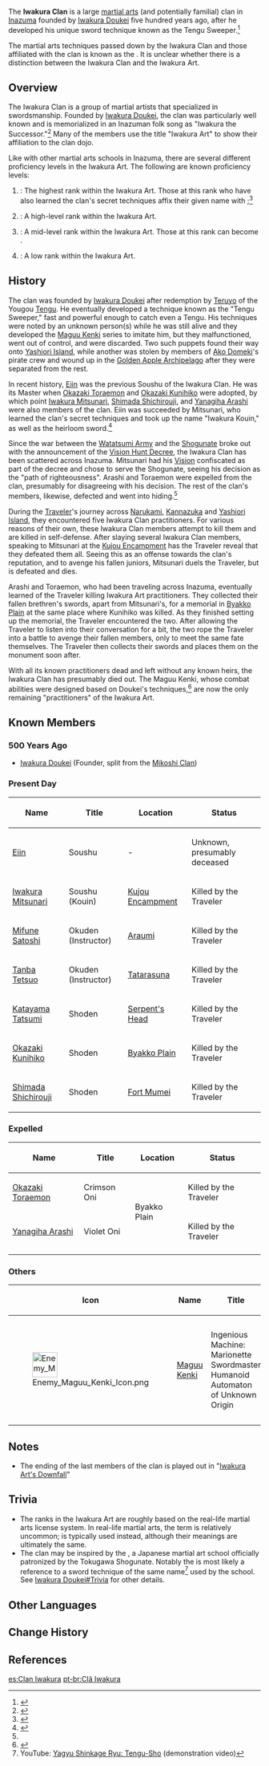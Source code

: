 {{Terminology Infobox
|title        = 
|image        = Iwakura Clan.png
|type         = Martial Arts Clans
|type2        = Inazuma Clans
}}
The '''Iwakura Clan''' is a large [[Martial Arts in Teyvat|martial arts]] (and potentially familial) clan in [[Inazuma]] founded by [[Iwakura Doukei]] five hundred years ago, after he developed his unique sword technique known as the Tengu Sweeper.<ref>{{Ref/ArtiSet|Emblem of Severed Fate}}</ref>

The martial arts techniques passed down by the Iwakura Clan and those affiliated with the clan is known as the {{Lang|'''Iwakura Art'''|ja=岩蔵流}}. It is unclear whether there is a distinction between the Iwakura Clan and the Iwakura Art.

==Overview==
The Iwakura Clan is a group of martial artists that specialized in swordsmanship. Founded by [[Iwakura Doukei]], the clan was particularly well known and is memorialized in an Inazuman folk song as "Iwakura the Successor."<ref>{{Ref/Weapon|Mistsplitter Reforged}}</ref> Many of the members use the title "Iwakura Art" to show their affiliation to the clan dojo.

Like with other martial arts schools in Inazuma, there are several different proficiency levels in the Iwakura Art. The following are known proficiency levels:
# {{Lang|'''Soushu'''|ja=宗主|ja_tl=Clan Head}}: The highest rank within the Iwakura Art. Those at this rank who have also learned the clan's secret techniques affix their given name with {{Lang|"In" or "Tane"|ja=胤|ja_tl=lineage, descendant}};<ref>{{Ref/NPC|Iwakura Mitsunari|q=As a swordsman, they call me Iwakura Kouin.}}</ref><!--<ref> [[Eiin]]'s name ends with the -胤 suffix, but is translated as ''-tane'' in the English localization</ref> for example, {{Lang|''Doukei''|ja=道啓}} becomes {{Lang|''Douin''|ja=道胤}}. The sword {{Lang|"[[Hakuen Michimitsu Amenoma]]"|ja=薄縁満光天目}} is passed down to each bearer of the "In" title.<ref>{{Ref/Weapon|Amenoma Kageuchi}}</ref>-->
# {{Lang|'''Menkyo Kaiden'''|ja=免許皆伝|ja_tl=Full Mastership}}: A high-level rank within the Iwakura Art.
# {{Lang|'''Okuden'''|ja=奥伝|ja_tl=Esoteric, Hidden}}: A mid-level rank within the Iwakura Art. Those at this rank can become {{Lang|Acting Instructors|ja=師範代|ja_tl=assistant instructor}}.
# {{Lang|'''Shoden'''|ja=初伝|ja_tl=Elementary, Basic}}: A low rank within the Iwakura Art.

==History==
The clan was founded by [[Iwakura Doukei]] after redemption by [[Teruyo]] of the Yougou [[Tengu]]. He eventually developed a technique known as the "Tengu Sweeper," fast and powerful enough to catch even a Tengu. His techniques were noted by an unknown person(s) while he was still alive and they developed the [[Maguu Kenki]] series to imitate him, but they malfunctioned, went out of control, and were discarded. Two such puppets found their way onto [[Yashiori Island]], while another was stolen by members of [[Ako Domeki]]'s pirate crew and wound up in the [[Golden Apple Archipelago]] after they were separated from the rest.

In recent history, [[Eiin]] was the previous Soushu of the Iwakura Clan. He was its Master when [[Okazaki Toraemon]] and [[Okazaki Kunihiko]] were adopted, by which point [[Iwakura Mitsunari]], [[Shimada Shichirouji]], and [[Yanagiha Arashi]] were also members of the clan. Eiin was succeeded by Mitsunari, who learned the clan's secret techniques and took up the name "Iwakura Kouin," as well as the heirloom sword.<ref name="Iwakura Mitsunari">{{Ref/NPC|Iwakura Mitsunari}}</ref>

Since the war between the [[Watatsumi Army]] and the [[Shogunate]] broke out with the announcement of the [[Vision Hunt Decree]], the Iwakura Clan has been scattered across Inazuma. Mitsunari had his [[Vision]] confiscated as part of the decree and chose to serve the Shogunate, seeing his decision as the "path of righteousness". Arashi and Toraemon were expelled from the clan, presumably for disagreeing with his decision. The rest of the clan's members, likewise, defected and went into hiding.<ref name="Iwakura Mitsunari" />

During the [[Traveler]]'s journey across [[Narukami Island|Narukami]], [[Kannazuka]] and [[Yashiori Island]], they encountered five Iwakura Clan practitioners. For various reasons of their own, these Iwakura Clan members attempt to kill them and are killed in self-defense. After slaying several Iwakura Clan members, speaking to Mitsunari at the [[Kujou Encampment]] has the Traveler reveal that they defeated them all. Seeing this as an offense towards the clan's reputation, and to avenge his fallen juniors, Mitsunari duels the Traveler, but is defeated and dies.

Arashi and Toraemon, who had been traveling across Inazuma, eventually learned of the Traveler killing Iwakura Art practitioners. They collected their fallen brethren's swords, apart from Mitsunari's, for a memorial in [[Byakko Plain]] at the same place where Kunihiko was killed. As they finished setting up the memorial, the Traveler encountered the two. After allowing the Traveler to listen into their conversation for a bit, the two rope the Traveler into a battle to avenge their fallen members, only to meet the same fate themselves. The Traveler then collects their swords and places them on the monument soon after.

With all its known practitioners dead and left without any known heirs, the Iwakura Clan has presumably died out. The Maguu Kenki, whose combat abilities were designed based on Doukei's techniques,<ref>{{Ref/Enemy|Maguu Kenki}}</ref> are now the only remaining "practitioners" of the Iwakura Art.

==Known Members==
===500 Years Ago===
* [[Iwakura Doukei]] (Founder, split from the [[Mikoshi Clan]])

===Present Day===
{| class="wikitable"
! Name !! Title !! Location !! Status
|-
|[[Eiin]] || Soushu || - || Unknown, presumably deceased
|-
|[[Iwakura Mitsunari]] || Soushu (Kouin) || [[Kujou Encampment]] || Killed by the Traveler
|-
|[[Mifune Satoshi]] || Okuden (Instructor) || [[Araumi]] || Killed by the Traveler
|-
|[[Tanba Tetsuo]] || Okuden (Instructor) || [[Tatarasuna]] || Killed by the Traveler
|-
|[[Katayama Tatsumi]] || Shoden || [[Serpent's Head]] || Killed by the Traveler
|-
|[[Okazaki Kunihiko]] || Shoden || [[Byakko Plain]] || Killed by the Traveler
|-
|[[Shimada Shichirouji]] || Shoden || [[Fort Mumei]] || Killed by the Traveler
|}

===Expelled===
{| class="wikitable"
! Name !! Title !! Location !! Status
|-
|[[Okazaki Toraemon]] || Crimson Oni || rowspan="2"|Byakko Plain || Killed by the Traveler
|-
|[[Yanagiha Arashi]] || Violet Oni || Killed by the Traveler
|-
|}

===Others===
{| class="wikitable"
! Icon !! Name !! Title !! Location !! Status !! Notes
|-
|[[File:Enemy Maguu Kenki Icon.png|50px]] || [[Maguu Kenki]] || Ingenious Machine: Marionette Swordmaster<br />Humanoid Automaton of Unknown Origin || [[Serpent's Head]]<br />[[Fort Mumei]]<br />[[Golden Apple Archipelago]] || Active<br />Destroyed<br />Active || Not a formal member, but essentially one as its skills were based off Doukei's.
|}

==Notes==
*The ending of the last members of the clan is played out in "[[Iwakura Art's Downfall]]"

==Trivia==
*The ranks in the Iwakura Art are roughly based on the real-life ''{{w|menkyo}}'' martial arts license system. In real-life martial arts, the term {{Lang|''Soushu''|ja=宗主}} is relatively uncommon; {{Lang|''{{w|Sōke}}''|ja=宗家}} is typically used instead, although their meanings are ultimately the same.
*The clan may be inspired by the {{w|Yagyū Shinkage-ryū|Yagyuu Shinkage school}}, a Japanese martial art school officially patronized by the Tokugawa Shogunate. Notably the {{Lang|Tengu Sweeper|ja=天狗抄|ja_rm=Tengu-Shou|ja_tl=Tengu Raid}} is most likely a reference to a sword technique of the same name<ref>YouTube: [https://youtu.be/u1ix3G95-QY Yagyu Shinkage Ryu: Tengu-Sho] (demonstration video)</ref> used by the school. See [[Iwakura Doukei#Trivia]] for other details.

==Other Languages==
{{Other Languages|default_hidden=1
|en      = Iwakura Clan
|zhs     = 岩蔵流
|zhs_rm  = Yánzāng-liú
|ja      = {{Rubi|岩|いわ|蔵|くら|流|りゅう|派|は}}
|ja_rm   = Iwakura Ryuuha
|ko      = {{Rubi|이와쿠라류}}
|ko_rm   = Iwakura Ryu
}}

==Change History==
{{Change History|2.0}}

==References==
{{Reflist|2}}

[[es:Clan Iwakura]]
[[pt-br:Clã Iwakura]]